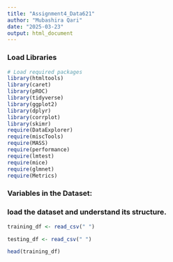 ```yaml
---
title: "Assignment4_Data621"
author: "Mubashira Qari"
date: "2025-03-23"
output: html_document
---
```


### Load Libraries

```r
# Load required packages
library(htmltools)
library(caret)
library(pROC)
library(tidyverse)
library(ggplot2)
library(dplyr)
library(corrplot)
library(skimr)
require(DataExplorer)
require(miscTools)
require(MASS)
require(performance)
require(lmtest)
require(mice)
require(glmnet)
require(Metrics) 
```

### Variables in the Dataset:


###  load the dataset and understand its structure.

```r

training_df <- read_csv(" ")

testing_df <- read_csv(" ")

head(training_df)



```